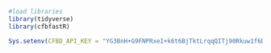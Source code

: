 ```r
#load libraries
library(tidyverse)
library(cfbfastR)

```

```r

Sys.setenv(CFBD_API_KEY = "YG3BnH+G9FNPRxeI+k6t6BjTktLrqqQITj90Rkuw1f6Dt9rL54jczqxjg8rGA3Sj")


```

```r



```

